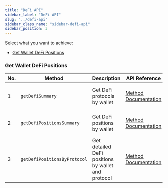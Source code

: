 ```yaml
---
title: "DeFi API"
sidebar_label: "DeFi API"
slug: "../defi-api"
sidebar_class_name: "sidebar-defi-api"
sidebar_position: 3
---
```



Select what you want to achieve:

- [Get Wallet DeFi Positions](#get-wallet-defi-positions)

### Get Wallet DeFi Positions

| No. | Method                       | Description                                        | API Reference                                                                       | URL                                                                                                                                                                  |
| --- | ---------------------------- | -------------------------------------------------- | ----------------------------------------------------------------------------------- | -------------------------------------------------------------------------------------------------------------------------------------------------------------------- |
| 1   | `getDefiSummary`             | Get DeFi protocols by wallet                       | [Method Documentation](/web3-data-api/evm/reference/get-defi-summary)               | [https://deep-index.moralis.io/api/v2.2/wallets/:address/defi/summary](https://deep-index.moralis.io/api/v2.2/wallets/:address/defi/summary)                         |
| 2   | `getDefiPositionsSummary`    | Get DeFi positions by wallet                       | [Method Documentation](/web3-data-api/evm/reference/get-defi-positions-summary)     | [https://deep-index.moralis.io/api/v2.2/wallets/:address/defi/positions](https://deep-index.moralis.io/api/v2.2/wallets/:address/defi/positions)                     |
| 3   | `getDefiPositionsByProtocol` | Get detailed DeFi positions by wallet and protocol | [Method Documentation](/web3-data-api/evm/reference/get-defi-positions-by-protocol) | [https://deep-index.moralis.io/api/v2.2/wallets/:address/defi/:protocol/positions](https://deep-index.moralis.io/api/v2.2/wallets/:address/defi/:protocol/positions) |
